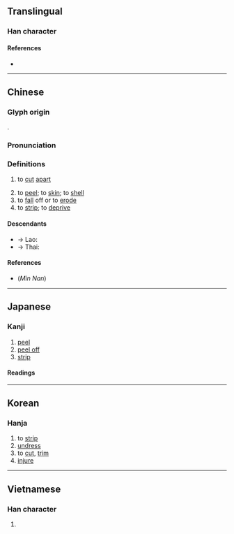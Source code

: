 {{character info/new}}
{{also|剥}}
==Translingual==

===Han character===
{{Han char|rn=18|rad=刀|as=08|sn=10|four=22100|canj=VELN|ids=⿰彔刂}}

====References====
* {{Han ref|kx=0141.210|dkj=02049|dj=0321.040|hdz=10346.040|uh=525D|ud=21085|bh=ADE9|bd=44521}}

----

==Chinese==
{{zh-forms|s=剥|alt=𠚩}}

===Glyph origin===
{{Han compound|彔|刀|c1=p|c2=s|ls=psc}}.

===Pronunciation===
{{zh-pron
|m=bāo,bō
|m_note=bō - limited to compounds or idiomatic phrases
|c=mok1
|mc=
|oc=y
|mn=pak/pok
|mn_note=pak - vernacular, pok - literary
|cat=v,n
}}

===Definitions===
{{zh-hanzi}}

# {{lb|zh|Classical}} to [[cut]] [[apart]]
# to [[peel]]; to [[skin]]; to [[shell]]
# to [[fall]] off or to [[erode]]
# to [[strip]]; to [[deprive]]

====Descendants====
* → Lao: {{l|lo|ປອກ||peel}}
* → Thai: {{l|th|ปอก||peel}}

====References====
* (''Min Nan'') {{thcwd|5741}}

----

==Japanese==

===Kanji===
{{ja-kanji|grade=|rs=刀08|style=ky|shin=剥}}

# [[peel]]
# [[peel off]]
# [[strip]]

====Readings====
{{ja-readings|goon=[[ほく]] (hoku)|kanon=[[はく]] (haku)|kun=[[はぐ]] (hagu), [[むく]] (muku), [[はげる]] (hageru)}}

----

==Korean==

===Hanja===
{{ko-hanja|hangeul=박|rv=bak|mr=pak|y=pak}}

# to [[strip]]
# [[undress]]
# to [[cut]], [[trim]]
# [[injure]]

----

==Vietnamese==

===Han character===
{{vi-hantu|[[bóc]]|rs=刀08}}

# {{defn|lang=vi|sort=刀08}}
